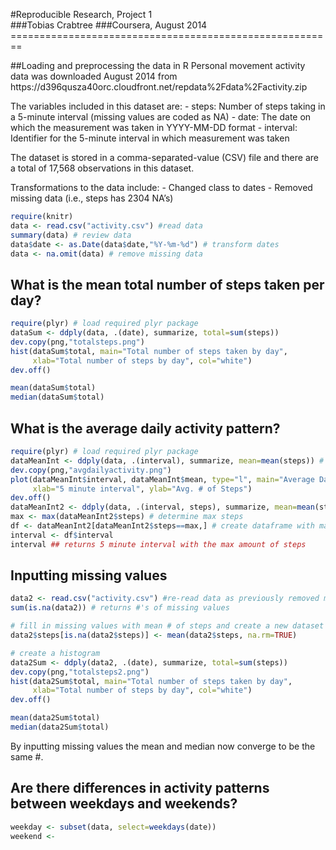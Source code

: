 #Reproducible Research, Project 1  
###Tobias Crabtree
###Coursera, August 2014
========================================================

##Loading and preprocessing the data in R
Personal movement activity data was downloaded August 2014 from 
https://d396qusza40orc.cloudfront.net/repdata%2Fdata%2Factivity.zip

The variables included in this dataset are:
- steps: Number of steps taking in a 5-minute interval (missing values are coded as NA)
- date: The date on which the measurement was taken in YYYY-MM-DD format
- interval: Identifier for the 5-minute interval in which measurement was taken

The dataset is stored in a comma-separated-value (CSV) file and there are a total of 17,568 observations in this dataset.

Transformations to the data include:
- Changed class to dates
- Removed missing data (i.e., steps has 2304 NA's)

```r
require(knitr)
data <- read.csv("activity.csv") #read data 
summary(data) # review data
data$date <- as.Date(data$date,"%Y-%m-%d") # transform dates
data <- na.omit(data) # remove missing data 

```

## What is the mean total number of steps taken per day?
```r
require(plyr) # load required plyr package
dataSum <- ddply(data, .(date), summarize, total=sum(steps))
dev.copy(png,"totalsteps.png")
hist(dataSum$total, main="Total number of steps taken by day", 
     xlab="Total number of steps by day", col="white")
dev.off()

mean(dataSum$total)
median(dataSum$total)
```

## What is the average daily activity pattern?
```r
require(plyr) # load required plyr package
dataMeanInt <- ddply(data, .(interval), summarize, mean=mean(steps)) # calculate mean steps by day
dev.copy(png,"avgdailyactivity.png")
plot(dataMeanInt$interval, dataMeanInt$mean, type="l", main="Average Daily Activity Pattern", 
     xlab="5 minute interval", ylab="Avg. # of Steps")
dev.off()
dataMeanInt2 <- ddply(data, .(interval, steps), summarize, mean=mean(steps)) # calculate mean steps by day
max <- max(dataMeanInt2$steps) # determine max steps
df <- dataMeanInt2[dataMeanInt2$steps==max,] # create dataframe with max steps and interval
interval <- df$interval
interval ## returns 5 minute interval with the max amount of steps
```


## Inputting missing values
```r
data2 <- read.csv("activity.csv") #re-read data as previously removed missing values
sum(is.na(data2)) # returns #'s of missing values

# fill in missing values with mean # of steps and create a new dataset
data2$steps[is.na(data2$steps)] <- mean(data2$steps, na.rm=TRUE)

# create a histogram
data2Sum <- ddply(data2, .(date), summarize, total=sum(steps))
dev.copy(png,"totalsteps2.png")
hist(data2Sum$total, main="Total number of steps taken by day", 
     xlab="Total number of steps by day", col="white")
dev.off()

mean(data2Sum$total)
median(data2Sum$total)

```
By inputting missing values the mean and median now converge to be the same #.

## Are there differences in activity patterns between weekdays and weekends?
```r
weekday <- subset(data, select=weekdays(date))
weekend <- 
```

